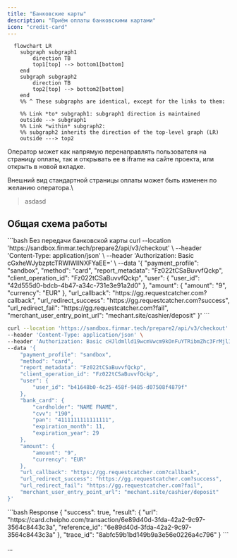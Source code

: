 ```yaml
---
title: "Банковские карты"
description: "Приём оплаты банковскими картами"
icon: "credit-card"
---
```


```mermaid
  flowchart LR
    subgraph subgraph1
        direction TB
        top1[top] --> bottom1[bottom]
    end
    subgraph subgraph2
        direction TB
        top2[top] --> bottom2[bottom]
    end
    %% ^ These subgraphs are identical, except for the links to them:

    %% Link *to* subgraph1: subgraph1 direction is maintained
    outside --> subgraph1
    %% Link *within* subgraph2:
    %% subgraph2 inherits the direction of the top-level graph (LR)
    outside ---> top2
```

Оператор может как напрямую перенаправлять пользователя на страницу оплаты, так и открывать ее в iframe на сайте проекта, или открыть в новой вкладке.

Внешний вид стандартной страницы оплаты может быть изменен по желанию оператора.\\

> asdasd

## **Общая схема работы**[**​**](https://finmar.tech/prepare/integrations-v2/vimapay/docs/api/payment/card/#%D0%BE%D0%B1%D1%89%D0%B0%D1%8F-%D1%81%D1%85%D0%B5%D0%BC%D0%B0-%D1%80%D0%B0%D0%B1%D0%BE%D1%82%D1%8B)

<Steps>
  <Step title="Оператор отправляет запрос на создание операции и перенаправляет пользователя на полученный URL">
    
  </Step>
  <Step title="Пользователь вводит данные карты">
    
  </Step>
  <Step title="3ds-подтверждение платежа">
    
  </Step>
  <Step title="Списание средств">
    
  </Step>
  <Step title="Проект получает уведомление о завершении платежа">
    
  </Step>
</Steps>

<Expandable>
  ```bash Без передачи банковской карты
  curl --location 'https://sandbox.finmar.tech/prepare2/api/v3/checkout' \
  --header 'Content-Type: application/json' \
  --header 'Authorization: Basic cGxheWJybzptcTRWIWllNXFYaEE=' \
  --data '{
      "payment_profile": "sandbox",
      "method": "card",
      "report_metadata": "Fz022tCSaBuvvfQckp",
      "client_operation_id": "Fz022tCSaBuvvfQckp",
      "user": {
          "user_id": "42d555d0-bdcb-4b47-a34c-731e3e91a2d0"
      },
      "amount": {
          "amount": "9",
          "currency": "EUR"
      },
      "url_callback": "https://gg.requestcatcher.com?callback",
      "url_redirect_success": "https://gg.requestcatcher.com?success",
      "url_redirect_fail": "https://gg.requestcatcher.com?fail",
      "merchant_user_entry_point_url": "mechant.site/cashier/deposit"
  }'
  ```

  ```bash С передачей банковской карты
  curl --location 'https://sandbox.finmar.tech/prepare2/api/v3/checkout' \
  --header 'Content-Type: application/json' \
  --header 'Authorization: Basic cHJldmlld19wcmVwcm9kOnFuYTRibmZhc3FrMjl1cTE=' \
  --data '{
      "payment_profile": "sandbox",
      "method": "card",
      "report_metadata": "Fz022tCSaBuvvfQckp",
      "client_operation_id": "Fz022tCSaBuvvfQckp",
      "user": {
          "user_id": "b41648b0-4c25-458f-9485-d07508f4879f"
      },
      "bank_card": {
          "cardholder": "NAME FNAME",
          "cvv": "190",
          "pan": "4111111111111111",
          "expiration_month": 11,
          "expiration_year": 29
      },
      "amount": {
          "amount": "9",
          "currency": "EUR"
      },
      "url_callback": "https://gg.requestcatcher.com?callback",
      "url_redirect_success": "https://gg.requestcatcher.com?success",
      "url_redirect_fail": "https://gg.requestcatcher.com?fail",
      "merchant_user_entry_point_url": "mechant.site/cashier/deposit"
  }'
  ```
</Expandable>

<Expandable>
  ```bash Response
  {
      "success": true,
      "result": {
          "url": "https://card.cheipho.com/transaction/6e89d40d-3fda-42a2-9c97-3564c8443c3a",
          "reference_id": "6e89d40d-3fda-42a2-9c97-3564c8443c3a"
      },
      "trace_id": "8abfc59b1bd149b9a3e56e0226a4c796"
  }
  ```
</Expandable>

...

<TestCards />